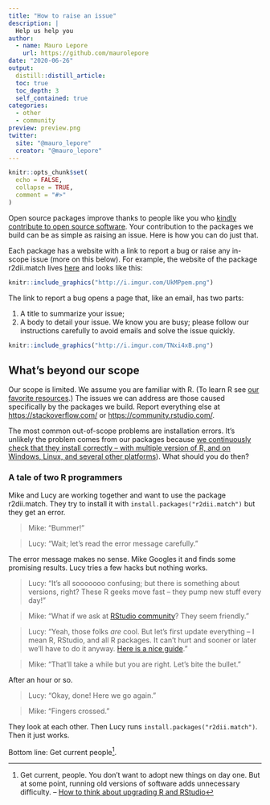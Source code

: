 ```yaml
---
title: "How to raise an issue"
description: |
  Help us help you
author:
  - name: Mauro Lepore
    url: https://github.com/maurolepore
date: "2020-06-26"
output: 
  distill::distill_article:
  toc: true
  toc_depth: 3
  self_contained: true
categories:
  - other
  - community
preview: preview.png
twitter:
  site: "@mauro_lepore"
  creator: "@mauro_lepore"
---
```


```r
knitr::opts_chunk$set(
  echo = FALSE,
  collapse = TRUE,
  comment = "#>"
)
```

Open source packages improve thanks to people like you who [kindly contribute to open source software](https://snarky.ca/setting-expectations-for-open-source-participation/). Your contribution to the packages we build can be as simple as raising an issue. Here is how you can do just that.

Each package has a website with a link to report a bug or raise any in-scope issue (more on this below). For example, the website of the package r2dii.match lives [here](https://2degreesinvesting.github.io/r2dii.match) and looks like this:

```r
knitr::include_graphics("http://i.imgur.com/UkMPpem.png")
```

The link to report a bug opens a page that, like an email, has two parts:

1. A title to summarize your issue;
2. A body to detail your issue. We know you are busy; please follow our instructions carefully to avoid emails and solve the issue quickly.

```r
knitr::include_graphics("http://i.imgur.com/TNxi4xB.png")
```

## What's beyond our scope

Our scope is limited. We assume you are familiar with R. (To learn R see [our favorite resources](https://github.com/2DegreesInvesting/resources/issues?q=is%3Aissue+is%3Aopen+label%3Alearn+label%3Arstats).) The issues we can address are those caused specifically by the packages we build. Report everything else at <https://stackoverflow.com/> or <https://community.rstudio.com/>.

The most common out-of-scope problems are installation errors. It's unlikely the problem comes from our packages because [we continuously check that they install correctly -- with multiple version of R, and on Windows, Linux, and several other platforms](https://cran.r-project.org/web/checks/check_results_r2dii.match.html)). What should you do then?

### A tale of two R programmers

Mike and Lucy are working together and want to use the package r2dii.match. They try to install it with `install.packages("r2dii.match")` but they get an error.

> Mike: "Bummer!"

> Lucy: "Wait; let's read the error message carefully."

The error message makes no sense. Mike Googles it and finds some promising results. Lucy tries a few hacks but nothing works.

> Lucy: "It's all sooooooo confusing; but there is something about versions, right? These R geeks move fast -- they pump new stuff every day!"

> Mike: "What if we ask at [RStudio community](https://community.rstudio.com/)? They seem friendly."

> Lucy: "Yeah, those folks _are_ cool. But let's first update everything -- I mean R, RStudio, and all R packages. It can't hurt and sooner or later we'll have to do it anyway. [Here is a nice guide](https://happygitwithr.com/install-r-rstudio.html)."

> Mike: "That'll take a while but you are right. Let's bite the bullet."

After an hour or so.

> Lucy: "Okay, done! Here we go again."

> Mike: "Fingers crossed."

They look at each other. Then Lucy runs `install.packages("r2dii.match")`. Then it just works.

Bottom line: Get current people^[Get current, people. You don’t want to adopt new things on day one. But at some point, running old versions of software adds unnecessary difficulty. -- [How to think about upgrading R and RStudio](https://happygitwithr.com/install-r-rstudio.html)].